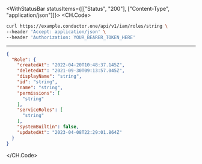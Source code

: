 

<WithStatusBar statusItems={[["Status", "200"], ["Content-Type", "application/json"]]}>
  <CH.Code>
  ```bash Example Request
  curl https://example.conductor.one/api/v1/iam/roles/string \
--header 'Accept: application/json' \
--header 'Authorization: YOUR_BEARER_TOKEN_HERE'
  ```
  ---

  ```json Example Response
  {
    "Role": {
      "createdAt": "2022-04-20T10:48:37.145Z",
      "deletedAt": "2021-09-30T09:13:57.045Z",
      "displayName": "string",
      "id": "string",
      "name": "string",
      "permissions": [
        "string"
      ],
      "serviceRoles": [
        "string"
      ],
      "systemBuiltin": false,
      "updatedAt": "2023-04-08T22:29:01.864Z"
    }
  }
  ```
  </CH.Code>
</WithStatusBar>
